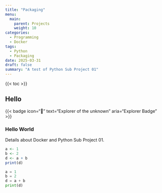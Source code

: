 ```yaml
---
title: "Packaging"
menu:
  main:
    parent: Projects
    weight: 10
categories:
  - Programming
  - Docker
tags:
  - Python
  - Packaging
date: 2025-03-31
draft: false
summary: "A test of Python Sub Project 01"
---
```


{{< toc >}}

## Hello
{{< badge icon="🚀" text="Explorer of the unknown" aria="Explorer Badge" >}}

### Hello World

Details about Docker and Python Sub Project 01.

```R
a <- 1
b <- 2
d <- a + b 
print(d)
```

```python
a = 1
b = 2
d = a + b
print(d)
```
